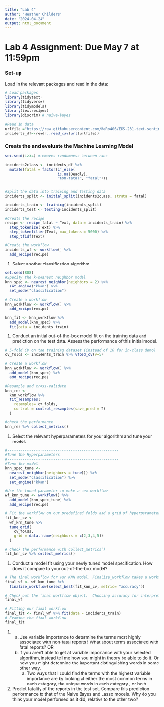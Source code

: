 ```yaml
---
title: "Lab 4"
author: "Heather Childers"
date: "2024-04-24"
output: html_document
---
```


# Lab 4 Assignment: Due May 7 at 11:59pm

### Set-up

Load in the relevant packages and read in the data:

```r
# Load packages
library(tidytext)
library(tidyverse)
library(tidymodels)
library(textrecipes)
library(discrim) # naive-bayes

#Read in data
urlfile ="https://raw.githubusercontent.com/MaRo406/EDS-231-text-sentiment/main/data/climbing_reports_model_dat.csv"
incidents_df<-readr::read_csv(url(urlfile))
```

### Create the and eveluate the Machine Learning Model

```r
set.seed(1234) #removes randomness between runs

incidents2class <- incidents_df %>%
  mutate(fatal = factor(if_else(
                        is.na(Deadly),
                        "non-fatal", "fatal")))


#Split the data into training and testing data
incidents_split <- initial_split(incidents2class, strata = fatal)

incidents_train <- training(incidents_split)
incidents_test <- testing(incidents_split)

#Create the recipe
recipe <- recipe(fatal ~ Text, data = incidents_train) %>%
  step_tokenize(Text) %>%
  step_tokenfilter(Text, max_tokens = 5000) %>%
  step_tfidf(Text)

#Create the workflow
incidents_wf <- workflow() %>%
  add_recipe(recipe)
```

1.  Select another classification algorithm.

```r
set.seed(808)
#Specify the k-nearest neighbor model
knn_spec <- nearest_neighbor(neighbors = 2) %>%
  set_engine("kknn") %>%
  set_mode("classification")

# Create a workflow
knn_workflow <- workflow() %>%
  add_recipe(recipe)

knn_fit <- knn_workflow %>%
  add_model(knn_spec) %>% 
  fit(data = incidents_train)
```

1.  Conduct an initial out-of-the-box model fit on the training data and prediction on the test data. Assess the performance of this initial model.

```r
# 5-fold CV on the training dataset (instead of 10 for in-class demo)
cv_folds <- incidents_train %>% vfold_cv(v=5)

# Create a workflow
knn_workflow <- workflow() %>%
  add_model(knn_spec) %>%
  add_recipe(recipe)

#Resample and cross-validate
knn_res <- 
  knn_workflow %>%
  fit_resamples(
    resamples= cv_folds,
    control = control_resamples(save_pred = T)
  )

#check the performance
knn_res %>% collect_metrics()

```

1.  Select the relevant hyperparameters for your algorithm and tune your model.

```r
#---------------------------------------------------
#Tune the Hyperparameters
#---------------------------------------------------
#Tune the model
knn_spec_tune <- 
  nearest_neighbor(neighbors = tune()) %>%
  set_mode("classification") %>%
  set_engine("kknn")

#Use the tuned parameter to make a new workflow
wf_knn_tune <- workflow() %>%
  add_model(knn_spec_tune) %>%
  add_recipe(recipe)

# Fit the workflow on our predefined folds and a grid of hyperparameters
fit_knn_cv <- 
  wf_knn_tune %>%
  tune_grid(
    cv_folds,
    grid = data.frame(neighbors = c(2,3,4,5))
  )

# Check the performance with collect_metrics()
fit_knn_cv %>% collect_metrics()

```

1.  Conduct a model fit using your newly tuned model specification. How does it compare to your out-of-the-box model?

```r
# The final workflow for our KNN model. Finalize_workflow takes a workflow and a set of parameters.  In this case, that set is just the best value of k
final_wf <- wf_knn_tune %>%
  finalize_workflow(select_best(fit_knn_cv, metric= "accuracy"))

# Check out the final workflow object.  Choosing accuracy for interpretability in this simple binary context
final_wf

# Fitting our final workflow
final_fit <- final_wf %>% fit(data = incidents_train)
# Examine the final workflow
final_fit
```

1.  

    a.  Use variable importance to determine the terms most highly associated with non-fatal reports? What about terms associated with fatal reports? OR
    b.  If you aren't able to get at variable importance with your selected algorithm, instead tell me how you might in theory be able to do it. Or how you might determine the important distinguishing words in some other way.
        a.  Two ways that I could find the terms with the highest variable importance are by looking at either the most common terms in each category, the unique words in each category , or both.

2.  Predict fatality of the reports in the test set. Compare this prediction performance to that of the Naive Bayes and Lasso models. Why do you think your model performed as it did, relative to the other two?
